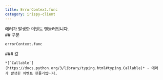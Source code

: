 ```yaml
---
title: ErrorContext.func
category: irispy-client
---
```


<Section>
  에러가 발생한 이벤트 핸들러입니다.
</Section>
<Section>
  ## 구문

  ~~~py
  errorContext.func
  ~~~

  <Section>
    ### 값

    *[`Callable`](https://docs.python.org/3/library/typing.html#typing.Callable)* - 에러가 발생한 이벤트 핸들러입니다.
  </Section>
</Section>